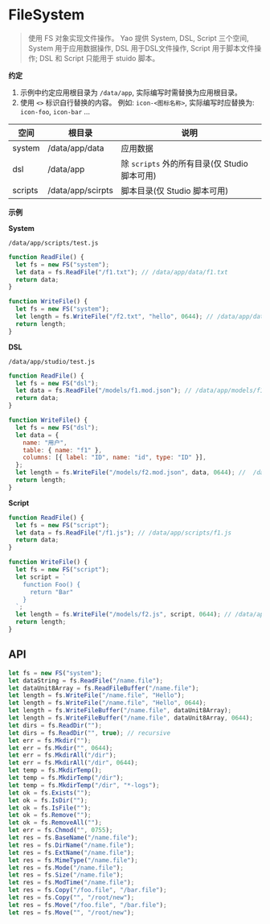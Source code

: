 # FileSystem

<blockquote>
  使用 FS 对象实现文件操作。 Yao 提供 System, DSL, Script 三个空间, System
  用于应用数据操作, DSL 用于DSL文件操作, Script 用于脚本文件操作; DSL 和 Script
  只能用于 stuido 脚本。
</blockquote>

**约定**

1. 示例中约定应用根目录为 `/data/app`, 实际编写时需替换为应用根目录。
2. 使用 `<>` 标识自行替换的内容。 例如: `icon-<图标名称>`, 实际编写时应替换为: `icon-foo`, `icon-bar` ...

| 空间    | 根目录            | 说明                                          |
| ------- | ----------------- | --------------------------------------------- |
| system  | /data/app/data    | 应用数据                                      |
| dsl     | /data/app         | 除 `scripts` 外的所有目录(仅 Studio 脚本可用) |
| scripts | /data/app/scirpts | 脚本目录(仅 Studio 脚本可用)                  |

**示例**

**System**

`/data/app/scripts/test.js`

```javascript
function ReadFile() {
  let fs = new FS("system");
  let data = fs.ReadFile("/f1.txt"); // /data/app/data/f1.txt
  return data;
}

function WriteFile() {
  let fs = new FS("system");
  let length = fs.WriteFile("/f2.txt", "hello", 0644); // /data/app/data/f2.txt
  return length;
}
```

**DSL**

`/data/app/studio/test.js`

```javascript
function ReadFile() {
  let fs = new FS("dsl");
  let data = fs.ReadFile("/models/f1.mod.json"); // /data/app/models/f1.mod.json
  return data;
}

function WriteFile() {
  let fs = new FS("dsl");
  let data = {
    name: "用户",
    table: { name: "f1" },
    columns: [{ label: "ID", name: "id", type: "ID" }],
  };
  let length = fs.WriteFile("/models/f2.mod.json", data, 0644); //  /data/app/models/f2.mod.json
  return length;
}
```

**Script**

```javascript
function ReadFile() {
  let fs = new FS("script");
  let data = fs.ReadFile("/f1.js"); // /data/app/scripts/f1.js
  return data;
}

function WriteFile() {
  let fs = new FS("script");
  let script = `
    function Foo() {
      return "Bar"
    }
  `;
  let length = fs.WriteFile("/models/f2.js", script, 0644); // /data/app/scripts/f2.js
  return length;
}
```

## API

```javascript
let fs = new FS("system");
let dataString = fs.ReadFile("/name.file");
let dataUnit8Array = fs.ReadFileBuffer("/name.file");
let length = fs.WriteFile("/name.file", "Hello");
let length = fs.WriteFile("/name.file", "Hello", 0644);
let length = fs.WriteFileBuffer("/name.file", dataUnit8Array);
let length = fs.WriteFileBuffer("/name.file", dataUnit8Array, 0644);
let dirs = fs.ReadDir("");
let dirs = fs.ReadDir("", true); // recursive
let err = fs.Mkdir("");
let err = fs.Mkdir("", 0644);
let err = fs.MkdirAll("/dir");
let err = fs.MkdirAll("/dir", 0644);
let temp = fs.MkdirTemp();
let temp = fs.MkdirTemp("/dir");
let temp = fs.MkdirTemp("/dir", "*-logs");
let ok = fs.Exists("");
let ok = fs.IsDir("");
let ok = fs.IsFile("");
let ok = fs.Remove("");
let ok = fs.RemoveAll("");
let err = fs.Chmod("", 0755);
let res = fs.BaseName("/name.file");
let res = fs.DirName("/name.file");
let res = fs.ExtName("/name.file");
let res = fs.MimeType("/name.file");
let res = fs.Mode("/name.file");
let res = fs.Size("/name.file");
let res = fs.ModTime("/name.file");
let res = fs.Copy("/foo.file", "/bar.file");
let res = fs.Copy("", "/root/new");
let res = fs.Move("/foo.file", "/bar.file");
let res = fs.Move("", "/root/new");
```
